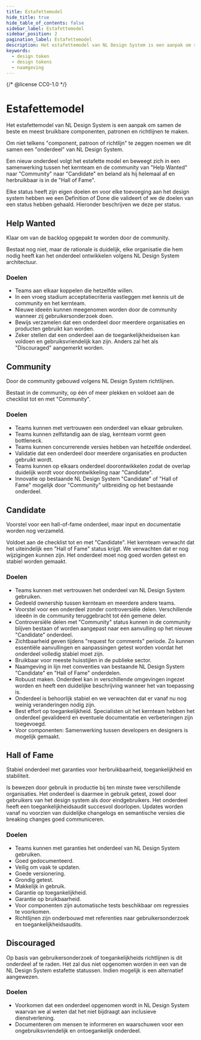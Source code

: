 ```yaml
---
title: Estafettemodel
hide_title: true
hide_table_of_contents: false
sidebar_label: Estafettemodel
sidebar_position: 2
pagination_label: Estafettemodel
description: Het estafettemodel van NL Design System is een aanpak om samen de beste en meest bruikbare componenten, richtlijnen en patronen te maken.
keywords:
  - design token
  - design tokens
  - naamgeving
---
```


{/* @license CC0-1.0 */}


# Estafettemodel

Het estafettemodel van NL Design System is een aanpak om samen de beste en meest bruikbare componenten, patronen en richtlijnen te maken.

Om niet telkens "component, patroon of richtlijn" te zeggen noemen we dit samen een "onderdeel" van NL Design System.

Een nieuw onderdeel volgt het estafette model en beweegt zich in een samenwerking tussen het kernteam en de community van "Help Wanted" naar "Community" naar "Candidate" en beland als hij helemaal af en herbruikbaar is in de "Hall of Fame".

<StatusVisual />

Elke status heeft zijn eigen doelen en voor elke toevoeging aan het design system hebben we een Definition of Done die valideert of we de doelen van een status hebben gehaald. Hieronder beschrijven we deze per status.

## Help Wanted

Klaar om van de backlog opgepakt te worden door de community.

Bestaat nog niet, maar de rationale is duidelijk, elke organisatie die hem nodig heeft kan het onderdeel ontwikkelen volgens NL Design System architectuur.

### Doelen

- Teams aan elkaar koppelen die hetzelfde willen.
- In een vroeg stadium acceptatiecriteria vastleggen met kennis uit de community en het kernteam.
- Nieuwe ideeën kunnen meegenomen worden door de community wanneer zij gebruikersonderzoek doen.
- Bewijs verzamelen dat een onderdeel door meerdere organisaties en producten gebruikt kan worden.
- Zeker stellen dat een onderdeel aan de toegankelijkheidseisen kan voldoen en gebruiksvriendelijk kan zijn. Anders zal het als "Discouraged" aangemerkt worden.

## Community

Door de community gebouwd volgens NL Design System richtlijnen.

Bestaat in de community, op één of meer plekken en voldoet aan de checklist tot en met "Community".

### Doelen

- Teams kunnen met vertrouwen een onderdeel van elkaar gebruiken.
- Teams kunnen zelfstandig aan de slag, kernteam vormt geen bottleneck.
- Teams kunnen concurrerende versies hebben van hetzelfde onderdeel.
- Validatie dat een onderdeel door meerdere organisaties en producten gebruikt wordt.
- Teams kunnen op elkaars onderdeel doorontwikkelen zodat de overlap duidelijk wordt voor doorontwikkeling naar "Candidate".
- Innovatie op bestaande NL Design System "Candidate" of "Hall of Fame" mogelijk door "Community" uitbreiding op het bestaande onderdeel.

## Candidate

Voorstel voor een hall-of-fame onderdeel, maar input en documentatie worden nog verzameld.

Voldoet aan de checklist tot en met "Candidate". Het kernteam verwacht dat het uiteindelijk een "Hall of Fame" status krijgt. We verwachten dat er nog wijzigingen kunnen zijn. Het onderdeel moet nog goed worden getest en stabiel worden gemaakt.

### Doelen

- Teams kunnen met vertrouwen het onderdeel van NL Design System gebruiken.
- Gedeeld ownership tussen kernteam en meerdere andere teams.
- Voorstel voor een onderdeel zonder controversiële delen. Verschillende ideeën in de community teruggebracht tot één gemene deler.
- Controversiële delen met "Community" status kunnen in de community blijven bestaan of worden aangepast naar een aanvulling op het nieuwe "Candidate" onderdeel.
- Zichtbaarheid geven tijdens "request for comments" periode. Zo kunnen essentiële aanvullingen en aanpassingen getest worden voordat het onderdeel volledig stabiel moet zijn.
- Bruikbaar voor meeste huisstijlen in de publieke sector.
- Naamgeving in lijn met conventies van bestaande NL Design System "Candidate" en "Hall of Fame" onderdelen.
- Robuust maken. Onderdeel kan in verschillende omgevingen ingezet worden en heeft een duidelijke beschrijving wanneer het van toepassing is.
- Onderdeel is behoorlijk stabiel en we verwachten dat er vanaf nu nog weinig veranderingen nodig zijn.
- Best effort op toegankelijkheid. Specialisten uit het kernteam hebben het onderdeel gevalideerd en eventuele documentatie en verbeteringen zijn toegevoegd.
- Voor componenten: Samenwerking tussen developers en designers is mogelijk gemaakt.

## Hall of Fame

Stabiel onderdeel met garanties voor herbruikbaarheid, toegankelijkheid en stabiliteit.

Is bewezen door gebruik in productie bij ten minste twee verschillende organisaties. Het onderdeel is daarmee in gebruik getest, zowel door gebruikers van het design system als door eindgebruikers. Het onderdeel heeft een toegankelijkheidsaudit succesvol doorlopen. Updates worden vanaf nu voorzien van duidelijke changelogs en semantische versies die breaking changes goed communiceren.

### Doelen

- Teams kunnen met garanties het onderdeel van NL Design System gebruiken.
- Goed gedocumenteerd.
- Veilig om vaak te updaten.
- Goede versionering.
- Grondig getest.
- Makkelijk in gebruik.
- Garantie op toegankelijkheid.
- Garantie op bruikbaarheid.
- Voor componenten zijn automatische tests beschikbaar om regressies te voorkomen.
- Richtlijnen zijn onderbouwd met referenties naar gebruikersonderzoek en toegankelijkheidsaudits.

## Discouraged

Op basis van gebruikersonderzoek of toegankelijkheids richtlijnen is dit onderdeel af te raden. Het zal dus niet opgenomen worden in een van de NL Design System estafette statussen. Indien mogelijk is een alternatief aangewezen.

### Doelen

- Voorkomen dat een onderdeel opgenomen wordt in NL Design System waarvan we al weten dat het niet bijdraagt aan inclusieve dienstverlening.
- Documenteren om mensen te informeren en waarschuwen voor een ongebruiksvriendelijk en ontoegankelijk onderdeel.
